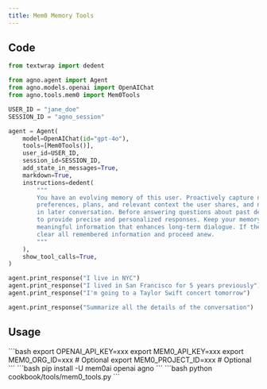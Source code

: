 ```yaml
---
title: Mem0 Memory Tools
---
```


## Code

```python cookbook/tools/mem0_tools.py
from textwrap import dedent

from agno.agent import Agent
from agno.models.openai import OpenAIChat
from agno.tools.mem0 import Mem0Tools

USER_ID = "jane_doe"
SESSION_ID = "agno_session"

agent = Agent(
    model=OpenAIChat(id="gpt-4o"),
    tools=[Mem0Tools()],
    user_id=USER_ID,
    session_id=SESSION_ID,
    add_state_in_messages=True,
    markdown=True,
    instructions=dedent(
        """
        You have an evolving memory of this user. Proactively capture new personal details,
        preferences, plans, and relevant context the user shares, and naturally bring them up
        in later conversation. Before answering questions about past details, recall from your memory
        to provide precise and personalized responses. Keep your memory concise: store only
        meaningful information that enhances long-term dialogue. If the user asks to start fresh,
        clear all remembered information and proceed anew.
        """
    ),
    show_tool_calls=True,
)

agent.print_response("I live in NYC")
agent.print_response("I lived in San Francisco for 5 years previously")
agent.print_response("I'm going to a Taylor Swift concert tomorrow")

agent.print_response("Summarize all the details of the conversation")
```

## Usage

<Steps>
  <Snippet file="create-venv-step.mdx" />

  <Step title="Set your API keys">
    ```bash
    export OPENAI_API_KEY=xxx
    export MEM0_API_KEY=xxx
    export MEM0_ORG_ID=xxx        # Optional
    export MEM0_PROJECT_ID=xxx    # Optional
    ```
  </Step>

  <Step title="Install libraries">
    ```bash
    pip install -U mem0ai openai agno
    ```
  </Step>

  <Step title="Run Agent">
    ```bash
    python cookbook/tools/mem0_tools.py
    ```
  </Step>
</Steps> 